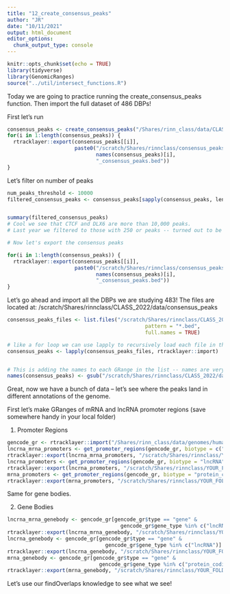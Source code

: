 ```yaml
---
title: "12_create_consensus_peaks"
author: "JR"
date: "10/11/2021"
output: html_document
editor_options: 
  chunk_output_type: console
---
```



```r
knitr::opts_chunk$set(echo = TRUE)
library(tidyverse)
library(GenomicRanges)
source("../util/intersect_functions.R")
```



Today we are going to practice running the create_consensus_peaks function. Then import the full dataset of 486 DBPs!

First let's run 
```r
consensus_peaks <- create_consensus_peaks("/Shares/rinn_class/data/CLASS_2022/class_exeRcises/analysis/11_consensus_peak_exercise")
for(i in 1:length(consensus_peaks)) {
  rtracklayer::export(consensus_peaks[[i]], 
                      paste0("/scratch/Shares/rinnclass/consensus_peaks/", 
                             names(consensus_peaks)[i], 
                             "_consensus_peaks.bed"))
}
```


Let's filter on number of peaks 
```r
num_peaks_threshold <- 10000
filtered_consensus_peaks <- consensus_peaks[sapply(consensus_peaks, length) > num_peaks_threshold]


summary(filtered_consensus_peaks)
# Cool we see that CTCF and DLX6 are more than 10,000 peaks.
# Last year we filtered to those with 250 or peaks -- turned out to be a reasonable quartile.

# Now let's export the consensus peaks

for(i in 1:length(consensus_peaks)) {
  rtracklayer::export(consensus_peaks[[i]], 
                      paste0("/scratch/Shares/rinnclass/consensus_peaks/", 
                             names(consensus_peaks)[i], 
                             "_consensus_peaks.bed"))
}


```

Let's go ahead and import all the DBPs we are studying 483!
The files are located at:
/scratch/Shares/rinnclass/CLASS_2022/data/consensus_peaks
```r

consensus_peaks_files <- list.files("/scratch/Shares/rinnclass/CLASS_2022/data/consensus_peaks", 
                                             pattern = "*.bed",
                                             full.names = TRUE)

# like a for loop we can use lapply to recursively load each file in the "peak_files"
consensus_peaks <- lapply(consensus_peaks_files, rtracklayer::import)


# This is adding the names to each GRange in the list -- names are very important :) 
names(consensus_peaks) <- gsub("/scratch/Shares/rinnclass/CLASS_2022/data/consensus_peaks/|_filtered_consensus_peaks.bed", "", consensus_peaks_files)

```


Great, now we have a bunch of data -- let's see where the peaks land in different annotations of the genome.

First let's make GRanges of mRNA and lncRNA promoter regions (save somewhere handy in your local folder)

1) Promoter Regions
```r
gencode_gr <- rtracklayer::import("/Shares/rinn_class/data/genomes/human/gencode/v32/gencode.v32.annotation.gtf")
lncrna_mrna_promoters <- get_promoter_regions(gencode_gr, biotype = c("lncRNA", "protein_coding"))
rtracklayer::export(lncrna_mrna_promoters, "/scratch/Shares/rinnclass/YOUR_FOLDER/analysis/--- 00 consensus peaks -- /lncrna_mrna_promoters.gtf")
lncrna_promoters <- get_promoter_regions(gencode_gr, biotype = "lncRNA")
rtracklayer::export(lncrna_promoters, "/scratch/Shares/rinnclass/YOUR_FOLDER/analysis/--- 00 consensus peaks -- /lncrna_promoters.gtf")
mrna_promoters <- get_promoter_regions(gencode_gr, biotype = "protein_coding")
rtracklayer::export(mrna_promoters, "/scratch/Shares/rinnclass/YOUR_FOLDER/analysis/--- 00 consensus peaks -- /mrna_promoters.gtf")
```


Same for gene bodies.

2) Gene Bodies

```r
lncrna_mrna_genebody <- gencode_gr[gencode_gr$type == "gene" & 
                                     gencode_gr$gene_type %in% c("lncRNA", "protein_coding")]
rtracklayer::export(lncrna_mrna_genebody, "/scratch/Shares/rinnclass/YOUR_FOLDER/analysis/--- 00 consensus peaks -- /lncrna_mrna_genebody.gtf")
lncrna_genebody <- gencode_gr[gencode_gr$type == "gene" & 
                                gencode_gr$gene_type %in% c("lncRNA")]
rtracklayer::export(lncrna_genebody, "/scratch/Shares/rinnclass/YOUR_FOLDER/analysis/--- 00 consensus peaks -- /lncrna_genebody.gtf")
mrna_genebody <- gencode_gr[gencode_gr$type == "gene" & 
                              gencode_gr$gene_type %in% c("protein_coding")]
rtracklayer::export(mrna_genebody, "/scratch/Shares/rinnclass/YOUR_FOLDER/analysis/--- 00 consensus peaks -- /mrna_genebody.gtf")
```


Let's use our findOverlaps knowledge to see what we see!

```r






```


